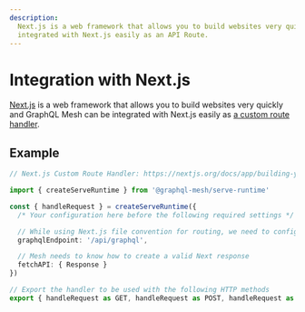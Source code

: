 ```yaml
---
description:
  Next.js is a web framework that allows you to build websites very quickly and GraphQL Mesh can be
  integrated with Next.js easily as an API Route.
---
```



# Integration with Next.js

[Next.js](https://nextjs.org) is a web framework that allows you to build websites very quickly and
GraphQL Mesh can be integrated with Next.js easily as
[a custom route handler](https://nextjs.org/docs/app/building-your-application/routing/router-handlers).

## Example

```ts
// Next.js Custom Route Handler: https://nextjs.org/docs/app/building-your-application/routing/router-handlers

import { createServeRuntime } from '@graphql-mesh/serve-runtime'

const { handleRequest } = createServeRuntime({
  /* Your configuration here before the following required settings */

  // While using Next.js file convention for routing, we need to configure Mesh to use the correct endpoint
  graphqlEndpoint: '/api/graphql',

  // Mesh needs to know how to create a valid Next response
  fetchAPI: { Response }
})

// Export the handler to be used with the following HTTP methods
export { handleRequest as GET, handleRequest as POST, handleRequest as OPTIONS }
```
